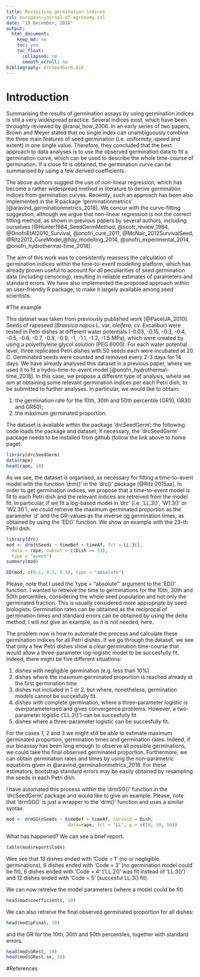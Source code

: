 ```yaml
---
title: Revisiting germination indices
csl: european-journal-of-agronomy.csl
date: "10 December, 2018"
output:
  html_document:
    keep_md: no
    toc: yes
    toc_float:
      collapsed: no
      smooth_scroll: no
bibliography: drcSeedGerm.bib
---
```


# Introduction

Summarising the results of germination assays by using germination indices is still a very widespread practice. Several indices exist, which have been throughly reviewed by @ranal_how_2006. In an early series of two papers, Brown and Meyer stated that no single index can unambiguously combine the three main features of seed germination (i.e. uniformity, speed and extent) in one single value. Therefore, they concluded that the best approach to data analyses is to use the observed germination data to fit a germination curve, which can be used to describe the whole time-course of germination. If a close fit is obtained, the germination curve can be summarised by using a few derived coefficients.

The above authors suggest the use of non-linear regression, which has become a rather widespread method in literature to derive germination indices from germination curves. Recently, such an approach has been also implemented in the R package 'germinationmetrics' [@aravind_germinationmetrics_2018]. We concur with the curve-fitting suggestion,  although we argue that non-linear regression is not the correct fitting method, as shown in previous papers by several authors, including ourselves [@Hunter1984_SeedGermMethod, @scott_review_1984, @OnofriEtAl2010_Survival, @onofri_cure_2011, @McNair_2012SurvivalSeed, @Ritz2012_CureModel,@hay_modelling_2014, @onofri_experimental_2014, @onofri_hydrothermal-time_2018].

The aim of this work was to consistently reassess the calculation of germination indices within the time-to-event modelling platform, which has already proven useful to account for all peculiarities of seed germination data (including censoring), resulting in reliable estimates of parameters and standard errors. We have also implemented the proposed approach within an user-friendly R package, to make it largely available among seed scientists.

#The example

This dataset was taken from previously published work [@PaceIJA_2010]. Seeds of rapeseed (*Brassica napus* L. var. *oleifera*, cv. Excalibur)  were tested in Petri dishes at different water potentials (-0.03, -0.15, -0.3, -0.4, -0.5, -0.6, -0.7, -0.8, -0.9, -1, -1.1, -1.2, -1.5 MPa), which were created by using a polyethylene glycol solution (PEG 6000). For each water potential level, three replicated Petri dishes with 50 seeds each were incubated at 20 \textdegree C. Germinated seeds were counted and removed every 2-3 days for 14 days. We have already analysed this dataset in a previous paper, where we used it to fit a hydro-time-to-event model [@onofri_hydrothermal-time_2018]. In this case, we propose a different type of analysis, where we aim at obtaining some relevant germination indices per each Petri dish, to be submitted to further analyses. In particular, we would like to obtain:

1. the germination rate for the 10th, 30th and 50th percentile (GR10, GR30 and GR50);
2. the maximum germinated proportion.

The dataset is available within the package 'drcSeedGerm'; the following code loads the package and dataset; if necessary, the 'drcSeedGerm' package needs to be installed from github (follow the link above to home page).

```r
library(drcSeedGerm)
data(rape)
head(rape, 10)
```

As we see, the dataset is organised, as necessary for fitting a time-to-event model with the function 'drm()' in the 'drc()' package [@Ritz:2015aa]. In order to get germination indices, we propose that a time-to-event model is fit to each Petri dish and the relevant indices are retreived from the model fit. In particular, if we fit a log-based model in 'drc' (i.e. 'LL.3()', 'W1.3()' or 'W2.3()'), we could retreive the maximum germinated proportion as the parameter 'd' and the GR-values as the inverse og germination times, as obtained by using the 'ED()' function. We show an example with the 23-th Petri dish.

```r
library(drc)
mod <- drm(nSeeds ~ timeBef + timeAf, fct = LL.3(),
  data = rape, subset = c(Dish == 23),
  type = "event") 
summary(mod)

ED(mod, c(0.1, 0.3, 0.5), type = "absolute")
```

Please, note that I used the 'type = "absolute"' argument to the 'ED()' function. I wanted to retreive the time to germinations for the 10th, 30th and 50th percentiles, considering the whole seed population and not only the germinated fraction. This is usually considered more appropriate by seed biologists. Germination rates can be obtained as the reciprocal of germination times and standard errors can be obtained by using the delta method; I will not give an example, as it is not needed, here.

The problem now is how to automate the process and calculate these germination indices for all Petri dishes. If we go through the dataset, we see that only a few Petri dishes show a clear germination time-course that would allow a three-parameter log-logistic model to be succesfully fit. Indeed, there might be five different situations:

1. dishes with negligible germination (e.g. less than 10%)
2. dishes where the maximum germinated proportion is reached already at the first germination time
3. dishes not included in 1 or 2, but where, nonetheless, germination models cannot be succesfully fit.
4. dishes with complete germination, where a three-parameter logistic is overparameterised and gives convergence problems. However, a two-parameter logistic ('LL.2()') can be succesfully fit
5. dishes where a three-parameter logistic can be succesfully fit.


For the cases 1, 2 and 3 we might still be able to estimate maximum germinated proportion, germination times and germination rates. Indeed, if our bioassay has been long enough to observe all possible germinations, we could take the final observed germinated proportion. Furthermore, we can obtain germination rates and times by using the non-parametric equations given in @aravind_germinationmetrics_2018. For these estimators, bootstrap standard errors may be easily obtained by resampling the seeds in each Petri dish. 

I have automated this process within the 'drmSG()' function in the 'drcSeedGerm' package and would like to give an example. Please, note that 'drmSG()' is just a wrapper to the 'drm()' function and uses a similar syntax. 

```r
mod <- drmSG(nSeeds ~ timeBef + timeAf, curveid = Dish,
                       data=rape, fct = "LL", g = c(10, 30, 50)) 
```

What has happened? We can see a brief report.

```r
table(mod$report$Code)
```

Wee see that 18 dishes ended with 'Code = 1' (no or negligible germinations), 6 dishes ended with 'Code = 3' (no germination model could be fit), 6 dishes ended with 'Code = 4' ('LL.2()' was fit instead of 'LL.3()') and 12 dishes ended with 'Code = 5' (succesful LL.3() fit).

We can now retreive the model parameters (where a model could be fit)

```r
head(mod$coefficients, 10)
```

We can also retreive the final observed germinated proportion for all dishes:

```r
head(mod$pFinal, 10)
```

and the GR for the 10th, 30th and 50th percentiles, together with standard errors.

```r
head(mod$GRest, 10)
head(mod$GRest.se, 10)

```

#References
